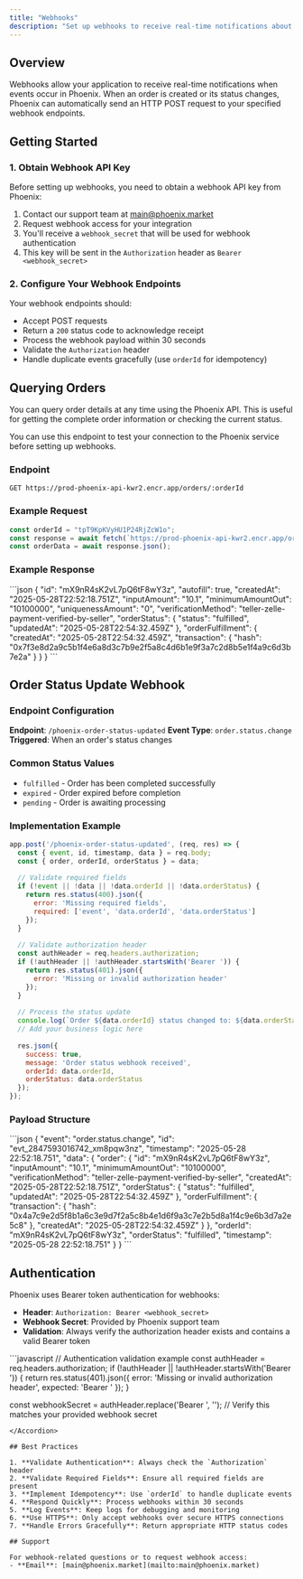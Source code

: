 ```yaml
---
title: "Webhooks"
description: "Set up webhooks to receive real-time notifications about order events"
---
```


## Overview

Webhooks allow your application to receive real-time notifications when events occur in Phoenix. When an order is created or its status changes, Phoenix can automatically send an HTTP POST request to your specified webhook endpoints.

## Getting Started

### 1. Obtain Webhook API Key

Before setting up webhooks, you need to obtain a webhook API key from Phoenix:

1. Contact our support team at [main@phoenix.market](mailto:main@phoenix.market)
2. Request webhook access for your integration
3. You'll receive a `webhook_secret` that will be used for webhook authentication
4. This key will be sent in the `Authorization` header as `Bearer <webhook_secret>`

### 2. Configure Your Webhook Endpoints

Your webhook endpoints should:
- Accept POST requests
- Return a `200` status code to acknowledge receipt
- Process the webhook payload within 30 seconds
- Validate the `Authorization` header
- Handle duplicate events gracefully (use `orderId` for idempotency)

## Querying Orders

You can query order details at any time using the Phoenix API. This is useful for getting the complete order information or checking the current status.

<Note>
You can use this endpoint to test your connection to the Phoenix service before setting up webhooks.
</Note>

### Endpoint
```
GET https://prod-phoenix-api-kwr2.encr.app/orders/:orderId
```

### Example Request
```javascript
const orderId = "tpT9KpKVyHU1P24RjZcW1o";
const response = await fetch(`https://prod-phoenix-api-kwr2.encr.app/orders/${orderId}`);
const orderData = await response.json();
```

### Example Response

<Accordion title="View Example Response">
```json
{
  "id": "mX9nR4sK2vL7pQ6tF8wY3z",
  "autofill": true,
  "createdAt": "2025-05-28T22:52:18.751Z",
  "inputAmount": "10.1",
  "minimumAmountOut": "10100000",
  "uniquenessAmount": "0",
  "verificationMethod": "teller-zelle-payment-verified-by-seller",
  "orderStatus": {
    "status": "fulfilled",
    "updatedAt": "2025-05-28T22:54:32.459Z"
  },
  "orderFulfillment": {
    "createdAt": "2025-05-28T22:54:32.459Z",
    "transaction": {
      "hash": "0x7f3e8d2a9c5b1f4e6a8d3c7b9e2f5a8c4d6b1e9f3a7c2d8b5e1f4a9c6d3b7e2a"
    }
  }
}
```
</Accordion>

## Order Status Update Webhook

### Endpoint Configuration
**Endpoint**: `/phoenix-order-status-updated`
**Event Type**: `order.status.change`
**Triggered**: When an order's status changes

### Common Status Values
- `fulfilled` - Order has been completed successfully
- `expired` - Order expired before completion
- `pending` - Order is awaiting processing

### Implementation Example

```javascript
app.post('/phoenix-order-status-updated', (req, res) => {
  const { event, id, timestamp, data } = req.body;
  const { order, orderId, orderStatus } = data;
  
  // Validate required fields
  if (!event || !data || !data.orderId || !data.orderStatus) {
    return res.status(400).json({
      error: 'Missing required fields',
      required: ['event', 'data.orderId', 'data.orderStatus']
    });
  }
  
  // Validate authorization header
  const authHeader = req.headers.authorization;
  if (!authHeader || !authHeader.startsWith('Bearer ')) {
    return res.status(401).json({
      error: 'Missing or invalid authorization header'
    });
  }
  
  // Process the status update
  console.log(`Order ${data.orderId} status changed to: ${data.orderStatus}`);
  // Add your business logic here
  
  res.json({
    success: true,
    message: 'Order status webhook received',
    orderId: data.orderId,
    orderStatus: data.orderStatus
  });
});
```

### Payload Structure

<Accordion title="View Payload Structure">
```json
{
  "event": "order.status.change",
  "id": "evt_2847593016742_xm8pqw3nz",
  "timestamp": "2025-05-28 22:52:18.751",
  "data": {
    "order": {
      "id": "mX9nR4sK2vL7pQ6tF8wY3z",
      "inputAmount": "10.1",
      "minimumAmountOut": "10100000",
      "verificationMethod": "teller-zelle-payment-verified-by-seller",
      "createdAt": "2025-05-28T22:52:18.751Z",
      "orderStatus": {
        "status": "fulfilled",
        "updatedAt": "2025-05-28T22:54:32.459Z"
      },
      "orderFulfillment": {
        "transaction": {
          "hash": "0x4a7c9e2d5f8b1a6c3e9d7f2a5c8b4e1d6f9a3c7e2b5d8a1f4c9e6b3d7a2e5c8"
        },
        "createdAt": "2025-05-28T22:54:32.459Z"
      }
    },
    "orderId": "mX9nR4sK2vL7pQ6tF8wY3z",
    "orderStatus": "fulfilled",
    "timestamp": "2025-05-28 22:52:18.751"
  }
}
```
</Accordion>

## Authentication

Phoenix uses Bearer token authentication for webhooks:

- **Header**: `Authorization: Bearer <webhook_secret>`
- **Webhook Secret**: Provided by Phoenix support team
- **Validation**: Always verify the authorization header exists and contains a valid Bearer token

<Accordion title="View Authentication Code Example">
```javascript
// Authentication validation example
const authHeader = req.headers.authorization;
if (!authHeader || !authHeader.startsWith('Bearer ')) {
  return res.status(401).json({
    error: 'Missing or invalid authorization header',
    expected: 'Bearer <webhook_secret>'
  });
}

const webhookSecret = authHeader.replace('Bearer ', '');
// Verify this matches your provided webhook secret
```
</Accordion>

## Best Practices

1. **Validate Authentication**: Always check the `Authorization` header
2. **Validate Required Fields**: Ensure all required fields are present
3. **Implement Idempotency**: Use `orderId` to handle duplicate events
4. **Respond Quickly**: Process webhooks within 30 seconds
5. **Log Events**: Keep logs for debugging and monitoring
6. **Use HTTPS**: Only accept webhooks over secure HTTPS connections
7. **Handle Errors Gracefully**: Return appropriate HTTP status codes

## Support

For webhook-related questions or to request webhook access:
- **Email**: [main@phoenix.market](mailto:main@phoenix.market)